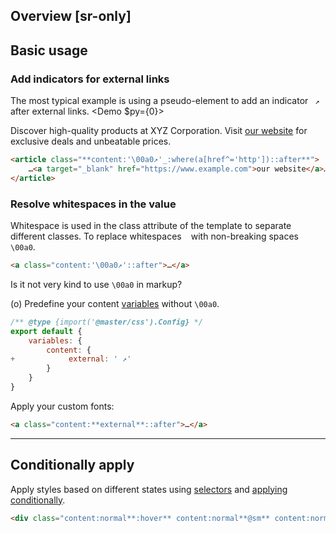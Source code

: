 ## Overview [sr-only]
<Overview/>

## Basic usage
### Add indicators for external links
The most typical example is using a pseudo-element to add an indicator ` ↗` after external links.
<Demo $py={0}>
    <DemoPanel>
        <p class="my:0">Discover high-quality products at XYZ Corporation. Visit [our website](https://www.example.com) for exclusive deals and unbeatable prices.</p>
    </DemoPanel>
</Demo>
```html
<article class="**content:'\00a0↗'_:where(a[href^='http'])::after**">
    …<a target="_blank" href="https://www.example.com">our website</a>…
</article>
```

### Resolve whitespaces in the value
Whitespace is used in the class attribute of the template to separate different classes. To replace whitespaces ` ` with non-breaking spaces `\00a0`.
```html
<a class="content:'\00a0↗'::after">…</a>
```
Is it not very kind to use `\00a0` in markup?

(o) Predefine your content [variables](/reference/variables) without `\00a0`.
```js name=master.css.js
/** @type {import('@master/css').Config} */
export default {
    variables: {
        content: {
+            external: ' ↗'
        }
    }
}
```
Apply your custom fonts:
```html
<a class="content:**external**::after">…</a>
```

---

## Conditionally apply
Apply styles based on different states using [selectors](/guide/state-selectors) and [applying conditionally](/guide/applying-conditionally).
```html
<div class="content:normal**:hover** content:normal**@sm** content:normal**@dark** content:normal**@print**">…</div>
```


